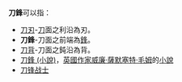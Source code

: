 '''刀鋒'''可以指：
* [[刀刃|刀刃]]-[[刀|刀]]面之利沿為刃。
* '''刀鋒'''-刀面之前端為[[鋒|鋒]]。
* [[刀背|刀背]]-刀面之鈍沿為背。
* [[刀鋒_(小說)|刀鋒 (小說)]]，[[英國|英國]][[作家|作家]][[威廉·薩默塞特·毛姆|威廉·薩默塞特·毛姆]]的[[小說|小說]]
* [[刀锋战士|刀锋战士]]
{{disambig|cat=二字消歧義}}